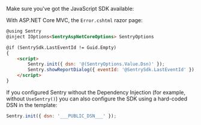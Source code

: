 Make sure you've got the JavaScript SDK available:

<JsCdnTag />

With ASP.NET Core MVC, the `Error.cshtml` razor page:

```html
@using Sentry
@inject IOptions<SentryAspNetCoreOptions> SentryOptions

@if (SentrySdk.LastEventId != Guid.Empty)
{
    <script>
        Sentry.init({ dsn: '@(SentryOptions.Value.Dsn)' });
        Sentry.showReportDialog({ eventId: '@SentrySdk.LastEventId' });
    </script>
}
```

If you configured Sentry without the Dependency Injection (for example, without `UseSentry()`) you can also configure the SDK using a hard-coded DSN in the template:

```js
Sentry.init({ dsn: '___PUBLIC_DSN___' });
```
